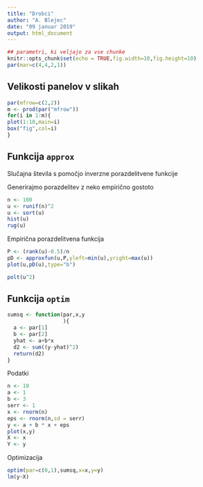 ```yaml
---
title: "Drobci"
author: "A. Blejec"
date: "09 januar 2019"
output: html_document
---
```


```r
## parametri, ki veljajo za vse chunke
knitr::opts_chunk$set(echo = TRUE,fig.width=10,fig.height=10)
par(mar=c(4,4,2,1))
```

## Velikosti panelov v slikah

```r
par(mfrow=c(2,2))
m <- prod(par("mfrow"))
for(i in 1:m){
plot(1:10,main=i)
box("fig",col=i)
}
```

## Funkcija `approx`

Slučajna števila s pomočjo inverzne porazdelitvene funkcije

Generirajmo porazdelitev z neko empirično gostoto

```r
n <- 100
u <- runif(n)^2
u <- sort(u)
hist(u)
rug(u)
```

Empirična porazdelitvena funkcija

```r
P <- (rank(u)-0.5)/n
pD <- approxfun(u,P,yleft=min(u),yright=max(u))
plot(u,pD(u),type="b")
```

```r
polt(u^2)
```


## Funkcija `optim`


```r
sumsq <- function(par,x,y
                  ){
  a <- par[1]
  b <- par[2]
  yhat <- a+b*x
  d2 <- sum((y-yhat)^2)
  return(d2)
}
```


Podatki
```r
n <- 10
a <- 1
b <- 3
serr <- 1
x <- rnorm(n)
eps <- rnorm(n,sd = serr)
y <- a + b * x + eps
plot(x,y)
X <- x
Y <- y
```

Optimizacija

```r
optim(par=c(0,1),sumsq,x=x,y=y)
lm(y~X)
```

